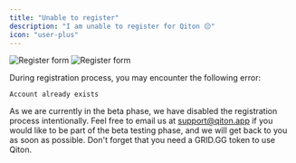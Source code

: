 ```yaml
---
title: "Unable to register"
description: "I am unable to register for Qiton 😔"
icon: "user-plus"
---
```


<Frame>
    <img
        className="block dark:hidden"
        src="./images/register_form.png"
        alt="Register form"
    />
    <img
        className="hidden dark:block"
        src="./images/register_form.png"
        alt="Register form"
    />
</Frame>

During registration process, you may encounter the following error:
```
Account already exists
```

As we are currently in the beta phase, we have disabled the registration process intentionally.
Feel free to email us at [support@qiton.app](mailto:support@qiton.app) if you would like to be part of the beta testing phase, and we will get back to you as soon as possible.
Don't forget that you need a GRID.GG token to use Qiton.

